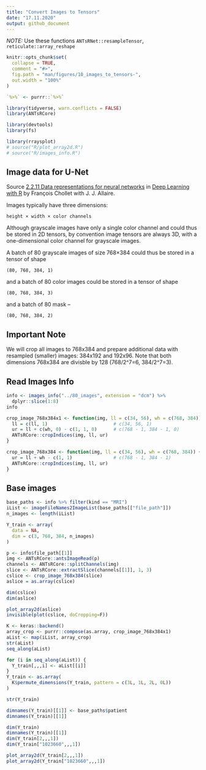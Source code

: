```yaml
---
title: "Convert Images to Tensors"
date: "17.11.2020"
output: github_document
---
```


*NOTE:* Use these functions `ANTsRNet::resampleTensor`, `reticulate::array_reshape`

```r
knitr::opts_chunk$set(
  collapse = TRUE,
  comment = "#>",
  fig.path = "man/figures/10_images_to_tensors-",
  out.width = "100%"
)

`%>%` <- purrr::`%>%`

library(tidyverse, warn.conflicts = FALSE)
library(ANTsRCore)

library(devtools)
library(fs)

library(rraysplot)
# source("R/plot_array2d.R")
# source("R/images_info.R")
```


## Image data for U-Net

Source [2.2.11 Data representations for neural networks](https://livebook.manning.com/book/deep-learning-with-r/chapter-2/48)
in [Deep Learning with R](https://www.manning.com/books/deep-learning-with-r) by
François Chollet with J. J. Allaire.

Images typically have three dimensions:
```
height × width × color channels
```
Although grayscale images have only a single color channel 
and could thus be stored in 2D tensors, by convention 
image tensors are always 3D, with a one-dimensional color channel
for grayscale images. 

A batch of 80 grayscale images of size 768×384 could thus
be stored in a tensor of shape 
```
(80, 768, 384, 1)
```
and a batch of 80 color images could be stored in a tensor of shape
```
(80, 768, 384, 3)
```
and a batch of 80 mask --
```
(80, 768, 384, 2)
```


## Important Note

We will crop all images to 768x384 and prepare additional data with resampled (smaller)
images: 384x192 and 192x96. Note that both dimensions 768x384 are divisble by 128
(768/2^7=6, 384/2^7=3).


## Read Images Info

```r
info <- images_info("../80_images", extension = "dcm") %>% 
  dplyr::slice(1:8)
info
```

```r
crop_image_768x384x1 <- function(img, ll = c(34, 56), wh = c(768, 384)) {
  ll = c(ll, 1)                        # c(34, 56, 1)
  ur = ll + c(wh, 0) - c(1, 1, 0)      # c(768 - 1, 384 - 1, 0)
  ANTsRCore::cropIndices(img, ll, ur)
}

crop_image_768x384 <- function(img, ll = c(34, 56), wh = c(768, 384)) {
  ur = ll + wh - c(1, 1)               # c(768 - 1, 384 - 1)
  ANTsRCore::cropIndices(img, ll, ur)
}
```


## Base images

```r
base_paths <- info %>% filter(kind == "MRI")
iList <- imageFileNames2ImageList(base_paths[["file_path"]])
n_images <- length(iList)

Y_train <- array(
  data = NA, 
  dim = c(3, 768, 384, n_images)
)
```


```r
p <- info$file_path[[1]]
img <- ANTsRCore::antsImageRead(p)
channels <- ANTsRCore::splitChannels(img)
slice <- ANTsRCore::extractSlice(channels[[1]], 1, 3)
cslice <- crop_image_768x384(slice)
aslice = as.array(cslice)

dim(cslice)
dim(aslice)
```

```r
plot_array2d(aslice)
invisible(plot(cslice, doCropping=F))
```

```r
K <- keras::backend()
array_crop <- purrr::compose(as.array, crop_image_768x384x1)
aList <- map(iList, array_crop)
str(aList)
seq_along(aList)

for (i in seq_along(aList)) {
  Y_train[,,,i] <- aList[[i]]
}
Y_train <- as.array(
  K$permute_dimensions(Y_train, pattern = c(3L, 1L, 2L, 0L))
)

str(Y_train)

dimnames(Y_train)[[1]] <- base_paths$patient
dimnames(Y_train)[[1]]
```

```r
dim(Y_train)
dimnames(Y_train)[[1]]
dim(Y_train[2,,,1])
dim(Y_train["1023660",,,1])
```

```r
plot_array2d(Y_train[2,,,1])
plot_array2d(Y_train["1023660",,,1])
```
